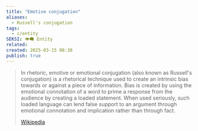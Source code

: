 ```yaml
---
title: "Emotive conjugation"
aliases:
  - Russell's conjugation
tags:
  - c/entity
SEKSI: 👁️‍🗨️ Entity
related:
created: 2025-03-15 08:38
publish: true
---
```




> In rhetoric, emotive or emotional conjugation (also known as Russell's conjugation) is a rhetorical technique used to create an intrinsic bias towards or against a piece of information. Bias is created by using the emotional connotation of a word to prime a response from the audience by creating a loaded statement. When used seriously, such loaded language can lend false support to an argument through emotional connotation and implication rather than through fact.
>
> [Wikipedia](https://en.wikipedia.org/wiki/Emotive%20conjugation)
